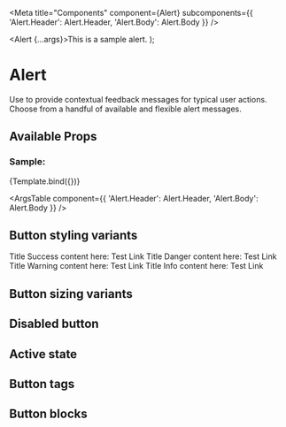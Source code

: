 

<Meta
  title="Components"
  component={Alert}
  subcomponents={{ 'Alert.Header': Alert.Header, 'Alert.Body': Alert.Body }}
/>

  <Alert {...args}>This is a sample alert.</Alert>
);

# Alert

Use to provide contextual feedback messages for typical user actions. Choose from a handful of available and flexible alert messages.

## Available Props

### Sample:

<Story name="Alert">{Template.bind({})}</Story>

<ArgsTable
  component={{ 'Alert.Header': Alert.Header, 'Alert.Body': Alert.Body }}
/>

## Button styling variants

<Canvas>
  <div>
    <Alert variant="success" message="Default">
      <Alert.Header>Title</Alert.Header>
      <Alert.Body>
        Success content here: <Alert.Link href="#">Test Link</Alert.Link>
      </Alert.Body>
    </Alert>
    <Alert variant="danger" message="Default">
      <Alert.Header>Title</Alert.Header>
      <Alert.Body>
        Danger content here: <Alert.Link href="#">Test Link</Alert.Link>
      </Alert.Body>
    </Alert>
    <Alert variant="warning" message="Default">
      <Alert.Header>Title</Alert.Header>
      <Alert.Body>
        Warning content here: <Alert.Link href="#">Test Link</Alert.Link>
      </Alert.Body>
    </Alert>
    <Alert variant="info" message="Default">
      <Alert.Header>Title</Alert.Header>
      <Alert.Body>
        Info content here: <Alert.Link href="#">Test Link</Alert.Link>
      </Alert.Body>
    </Alert>
  </div>
</Canvas>

## Button sizing variants

## Disabled button

## Active state

## Button tags

## Button blocks
